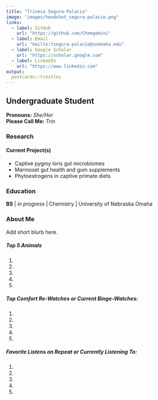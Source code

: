 ```yaml
---
title: "Trineca Segura-Palacio"
image: "images/headshot_segura-palacio.png"
links:
  - label: GitHub
    url: "https://github.com/Chemgemini"
  - label: Email
    url: "mailto:tsegura-palacio@unomaha.edu"
  - label: Google Scholar
    url: "https://scholar.google.com"
  - label: LinkedIn
    url: "https://www.linkedin.com"
output:
  postcards::trestles
---
```

 

## Undergraduate Student

**Pronouns:** *She/Her*  
**Please Call Me:**  *Trin*

### Research 

#### Current Project(s)

- Captive pygmy loris gut microbiomes
- Marmoset gut health and gum supplements
- Phytoestrogens in captive primate diets

### Education

**BS**  | *in progress* | Chemistry |   University of Nebraska Omaha  

### About Me

Add short blurb here.

##### Top 5 Animals

1.  
2.  
3.  
4.  
5.  

##### Top Comfort Re-Watches or Current Binge-Watches:

1.  
2.  
3.  
4.  
5.  
  
##### Favorite Listens on Repeat or Currently Listening To:

1.  
2.  
3.  
4.  
5.  

